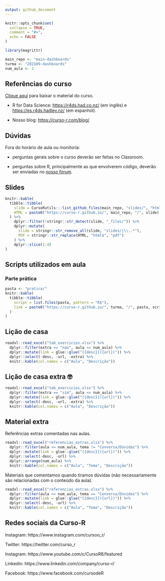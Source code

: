 ```yaml
---
output: github_document
---
```


<!-- README.md is generated from README.Rmd. Please edit that file -->

```r
knitr::opts_chunk$set(
  collapse = TRUE,
  comment = "#>",
  echo = FALSE
)

library(magrittr)

main_repo <- "main-dashboards"
turma <- "202109-dashboards"
num_aula <- 1
```

## Referências do curso

[Clique aqui](https://github.com/curso-r/main-dashboards/raw/master/material_do_curso.zip) para baixar o material do curso.

- R for Data Science: [https://r4ds.had.co.nz/](https://r4ds.had.co.nz/) (em inglês) e [https://es.r4ds.hadley.nz/](https://es.r4ds.hadley.nz/) (em espanhol).

- Nosso blog: [https://curso-r.com/blog/](https://curso-r.com/blog/)

## Dúvidas

Fora do horário de aula ou monitoria:

- perguntas gerais sobre o curso deverão ser feitas no Classroom.

- perguntas sobre R, principalmente as que envolverem código, deverão ser enviadas no [nosso fórum](https://discourse.curso-r.com/).

## Slides

```r
knitr::kable(
  tibble::tibble(
    slide = CursoRutils:::list_github_files(main_repo, "slides/", "html$"),
    HTML = paste0("https://curso-r.github.io/", main_repo, "/", slide)
  ) %>%
    dplyr::filter(!stringr::str_detect(slide, "_files/")) %>% 
    dplyr::mutate(
      slide = stringr::str_remove_all(slide, "slides/|\\..*"),
      PDF = stringr::str_replace(HTML, "html$", "pdf")
    ) %>% 
    dplyr::slice(1:4)
)
```


## Scripts utilizados em aula

### Parte prática

```r
pasta <- "pratica/"
knitr::kable(
  tibble::tibble(
    script = list.files(pasta, pattern = "R$"),
    link = paste0("https://curso-r.github.io/", turma, "/", pasta, script)
  )
)
```

## Lição de casa

```r
readxl::read_excel("tab_exercicios.xlsx") %>%
  dplyr::filter(extra == "nao", aula <= num_aula) %>% 
  dplyr::mutate(link = glue::glue("[{desc}]({url})")) %>%
  dplyr::select(-desc, -url, -extra) %>%
  knitr::kable(col.names = c("Aula", "Descrição"))
```

## Lição de casa extra &#x1f913;

```r
readxl::read_excel("tab_exercicios.xlsx") %>%
  dplyr::filter(extra == "sim", aula <= num_aula) %>% 
  dplyr::mutate(link = glue::glue("[{desc}]({url})")) %>%
  dplyr::select(-desc, -url, -extra) %>%
  knitr::kable(col.names = c("Aula", "Descrição"))
```

## Material extra

Referências extras comentadas nas aulas.

```r
readxl::read_excel("referencias_extras.xlsx") %>%
  dplyr::filter(aula <= num_aula, tema != "Conversa/Dúvidas") %>% 
  dplyr::mutate(link = glue::glue("[{desc}]({url})")) %>%
  dplyr::select(-desc, -url) %>%
  dplyr::arrange(num_aula) %>% 
  knitr::kable(col.names = c("Aula", "Tema", "Descrição"))
```

Materiais que comentamos quando tiramos dúvidas (não necessariamente são relacionadas com o conteúdo da aula).

```r
readxl::read_excel("referencias_extras.xlsx") %>%
  dplyr::filter(aula <= num_aula, tema == "Conversa/Dúvidas") %>% 
  dplyr::mutate(link = glue::glue("[{desc}]({url})")) %>%
  dplyr::select(-desc, -url) %>%
  knitr::kable(col.names = c("Aula", "Tema", "Descrição"))
```

## Redes sociais da Curso-R

Instagram: https://www.instagram.com/cursoo_r/

Twitter: https://twitter.com/curso_r

Instagram: https://www.youtube.com/c/CursoR6/featured

Linkedin: https://www.linkedin.com/company/curso-r/

Facebook: https://www.facebook.com/cursodeR
